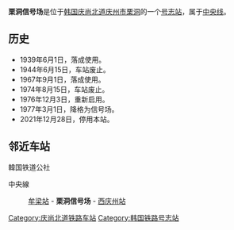 {{朝鮮半島車站資訊
|公司色 = #0066b3
|文字色 = 
|站名 = 栗洞信号场
|圖片 =Yuldong-yok 20080916.jpg
|pxl = 
|圖片說明 =车站站舍
|車站編號 =
|前一站 = [[牟梁站|牟梁]]
|前一站距離 =4.6
|後一站距離 =7.6
|後一站 = [[西庆州站|西庆州]]
|所屬路線 = [[中央线_(韩国)|中央线]]
|距離 = 361.1
|起點站 = [[清凉里站|清凉里]]
|諺文 = 율동역
|朝鮮漢字 = 栗洞驛
|文觀部式 =Yuldong-yeok 
|馬-賴式 =
|副站名 = 
|停站路線數 = 
|所屬公司 = [[韩国铁道公社|韩国铁道公社]]
|所在地 =[[庆尚北道|庆尚北道]][[庆州市|庆州市]][[栗洞|栗洞]]948-5
|車站構造 = 地面车站
|月台配置 = 
|啟用年月日 = 1939年6月1日
|廢站年月日 = 
|上下車人次 =
|統計年度 =
|轉車 = 
|備註 = 
|全寬備註 = 
}}

'''栗洞信号场'''是位于[[韩国|韩国]][[庆尚北道|庆尚北道]][[庆州市|庆州市]][[栗洞|栗洞]]的一个[[号志站|号志站]]，属于[[中央线_(韩国)|中央线]]。

== 历史 ==
*1939年6月1日，落成使用。
*1944年6月15日，车站废止。
*1967年9月1日，落成使用。
*1974年8月15日，车站废止。
*1976年12月3日，重新启用。
*1977年3月1日，降格为信号场。
*2021年12月28日，停用本站。

== 邻近车站 ==
;韓国铁道公社
中央線
:[[牟梁站|牟梁站]] - '''栗洞信号场''' - [[西庆州站|西庆州站]]

{{中央线 (韩国)}}

[[Category:庆尚北道铁路车站|Category:庆尚北道铁路车站]]
[[Category:韩国铁路号志站|Category:韩国铁路号志站]]